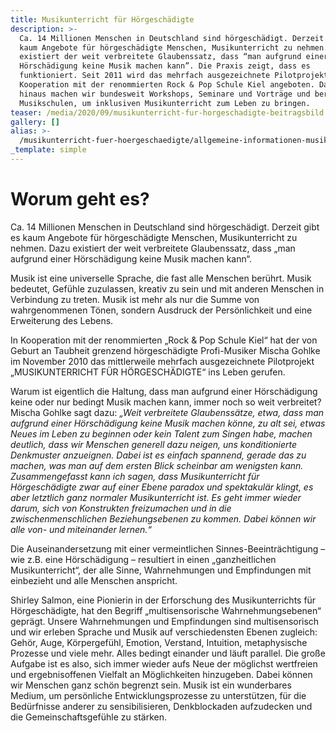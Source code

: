 ```yaml
---
title: Musikunterricht für Hörgeschädigte
description: >-
  Ca. 14 Millionen Menschen in Deutschland sind hörgeschädigt. Derzeit gibt es
  kaum Angebote für hörgeschädigte Menschen, Musikunterricht zu nehmen. Dazu
  existiert der weit verbreitete Glaubenssatz, dass “man aufgrund einer
  Hörschädigung keine Musik machen kann”. Die Praxis zeigt, dass es
  funktioniert. Seit 2011 wird das mehrfach ausgezeichnete Pilotprojekt in
  Kooperation mit der renommierten Rock & Pop Schule Kiel angeboten. Darüber
  hinaus machen wir bundesweit Workshops, Seminare und Vorträge und beraten
  Musikschulen, um inklusiven Musikunterricht zum Leben zu bringen.
teaser: /media/2020/09/musikunterricht-fur-horgeschadigte-beitragsbild.jpg
gallery: []
alias: >-
  /musikunterricht-fuer-hoergeschaedigte/allgemeine-informationen-musikunterricht.html
_template: simple
---
```


# Worum geht es?

Ca. 14 Millionen Menschen in Deutschland sind hörgeschädigt. Derzeit gibt es kaum Angebote für hörgeschädigte Menschen, Musikunterricht zu nehmen. Dazu existiert der weit verbreitete Glaubenssatz, dass „man aufgrund einer Hörschädigung keine Musik machen kann“.

Musik ist eine universelle Sprache, die fast alle Menschen berührt. Musik bedeutet, Gefühle zuzulassen, kreativ zu sein und mit anderen Menschen in Verbindung zu treten. Musik ist mehr als nur die Summe von wahrgenommenen Tönen, sondern Ausdruck der Persönlichkeit und eine Erweiterung des Lebens.

In Kooperation mit der renommierten „Rock & Pop Schule Kiel“ hat der von Geburt an Taubheit grenzend hörgeschädigte Profi-Musiker Mischa Gohlke im November 2010 das mittlerweile mehrfach ausgezeichnete Pilotprojekt „MUSIKUNTERRICHT FÜR HÖRGESCHÄDIGTE“ ins Leben gerufen.

Warum ist eigentlich die Haltung, dass man aufgrund einer Hörschädigung keine oder nur bedingt Musik machen kann, immer noch so weit verbreitet? Mischa Gohlke sagt dazu: _„Weit verbreitete Glaubenssätze, etwa, dass man aufgrund einer Hörschädigung keine Musik machen könne, zu alt sei, etwas Neues im Leben zu beginnen oder kein Talent zum Singen habe, machen deutlich, dass wir Menschen generell dazu neigen, uns konditionierte Denkmuster anzueignen. Dabei ist es einfach spannend, gerade das zu machen, was man auf dem ersten Blick scheinbar am wenigsten kann. Zusammengefasst kann ich sagen, dass Musikunterricht für Hörgeschädigte zwar auf einer Ebene paradox und spektakulär klingt, es aber letztlich ganz normaler Musikunterricht ist. Es geht immer wieder darum, sich von Konstrukten freizumachen und in die zwischenmenschlichen Beziehungsebenen zu kommen. Dabei können wir alle von- und miteinander lernen.“_

Die Auseinandersetzung mit einer vermeintlichen Sinnes-Beeinträchtigung – wie z.B. eine Hörschädigung – resultiert in einen „ganzheitlichen Musikunterricht“, der alle Sinne, Wahrnehmungen und Empfindungen mit einbezieht und alle Menschen anspricht.

Shirley Salmon, eine Pionierin in der Erforschung des Musikunterrichts für Hörgeschädigte, hat den Begriff „multisensorische Wahrnehmungsebenen“ geprägt. Unsere Wahrnehmungen und Empfindungen sind multisensorisch und wir erleben Sprache und Musik auf verschiedensten Ebenen zugleich: Gehör, Auge, Körpergefühl, Emotion, Verstand, Intuition, metaphysische Prozesse und viele mehr. Alles bedingt einander und läuft parallel. Die große Aufgabe ist es also, sich immer wieder aufs Neue der möglichst wertfreien und ergebnisoffenen Vielfalt an Möglichkeiten hinzugeben. Dabei können wir Menschen ganz schön begrenzt sein. Musik ist ein wunderbares Medium, um persönliche Entwicklungsprozesse zu unterstützen, für die Bedürfnisse anderer zu sensibilisieren, Denkblockaden aufzudecken und die Gemeinschaftsgefühle zu stärken.
